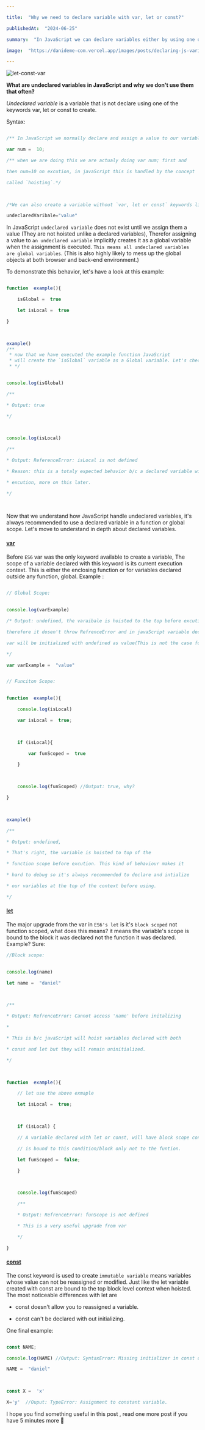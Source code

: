 ```yaml
---

title:  "Why we need to declare variable with var, let or const?"

publishedAt:  "2024-06-25"

summary:  "In JavaScript we can declare variables either by using one of these keyword `var, let or const`, or simply without any of them. A variable declared this way have the same behavior as a variable declared with the `var` keyword (more on this in the post)."

image:  "https://danideme-com.vercel.app/images/posts/declaring-js-variable-without-var-let-const.jpeg"

---
```


  

![let-const-var](https://danideme-com.vercel.app/images/posts/declaring-js-variable-without-var-let-const.jpeg)

  

**What are undeclared variables in JavaScript and why we don't use them that often?**

  

*Undeclared variable* is a variable that is not declare using one of the keywords var, let or const to create.

  

Syntax:

```js

/** In JavaScript we normally declare and assign a value to our variables like */

var num =  10;

/** when we are doing this we are actualy doing var num; first and

then num=10 on excution, in javaScript this is handled by the concept

called `hoisting`.*/

  

/*We can also create a variable without `var, let or const` keywords like*/

undeclaredVaribale="value"

```

In JavaScript `undeclared variable` does not exist until we assign them a value (They are not hoisted unlike a declared variables), Therefor assigning a value to `an undeclared variable` implicitly creates it as a global variable
when the assignment is executed. `This means all undeclared variables are global variables`. (This is also highly likely to mess up the global objects at both browser and back-end environment.)

To demonstrate this behavior, let's have a look at this example:

```js

function  example(){

    isGlobal =  true

    let isLocal =  true

}

  

example() 
/** 
 * now that we have executed the example function JavaScript 
 * will create the `isGlobal` variable as a Global variable. Let's check this 
 * */

  
console.log(isGlobal)

/**

* Output: true

*/

  

console.log(isLocal)

/**

* Output: ReferenceError: isLocal is not defined

* Reason: this is a totaly expected behavior b/c a declared variable will be first hoisted at either function scope or global scope before function

* excution, more on this later.

*/

  

```

  

Now that we understand how JavaScript handle undeclared variables, it's always recommended to use a declared variable in a function or global scope. Let's move to understand in depth about declared variables.

  

#### [var](#var)

  

<a  id="var"></a>

Before `ES6` var was the only keyword available to create a variable, The scope of a variable declared with this keyword is its current execution context.
This is either the enclosing function or for variables declared outside any function, global. Example :

  

```js

// Global Scope:
  
  
console.log(varExample)

/* Output: undefined, the varaibale is hoisted to the top before excution

therefore it dosen't throw RefrenceError and in javaScript variable declared with

var will be initialized with undefined as value(This is not the case for let and const)

*/

var varExample =  "value"


// Funciton Scope:
  

function  example(){

    console.log(isLocal)

    var isLocal =  true;

    

    if (isLocal){

        var funScoped =  true

    }

    

    console.log(funScoped) //Output: true, why?

}

  

example()

/**

* Output: undefined,

* That's right, the variable is hoisted to top of the

* function scope before excution. This kind of behaviour makes it

* hard to debug so it's always recommended to declare and intialize

* our variables at the top of the context before using.

*/

```

  

#### [let](#let)

  

<a  id="let"></a>

  

The major upgrade from the var in `ES6's let` is it's `block scoped` not function scoped, what does this means? it means the variable's
scope is bound to the block it was declared not the function it was declared. Example? Sure:

  

```js
//Block scope:

  
console.log(name)

let name =  "daniel"

  

/**

* Output: RefrenceError: Cannot access 'name' before initalizing

*

* This is b/c javaScript will hoist variables declared with both

* const and let but they will remain uninitialized.

*/

  

function  example(){

    // let use the above exmaple

    let isLocal =  true;

    

    if (isLocal) {

    // A variable declared with let or const, will have block scope context i.e the context in this condition

    // is bound to this condition/block only not to the funtion.

    let funScoped =  false;

    }

    

    console.log(funScoped)

    /**

    * Output: RefrenceError: funScope is not defined

    * This is a very useful upgrade from var

    */

}

```

  

#### [const](#const)

  

<a  id="const"></a>

  

The const keyword is used to create `immutable variable` means variables whose value can not be reassigned or modified. Just like the let
variable created with const are bound to the top block level context when hoisted. The most noticeable differences with let are

- const doesn't allow you to reassigned a variable.

- const can't be declared with out initializing.

  

One final example:

  

```js

const NAME;

console.log(NAME) //Output: SyntaxError: Missing initializer in const declaration

NAME =  "daniel"

  

const X =  'x'

X='y'  //Ouput: TypeError: Assignment to constant variable.

```

  

I hope you find something useful in this post , read one more post if you have 5 minutes more 🤖
